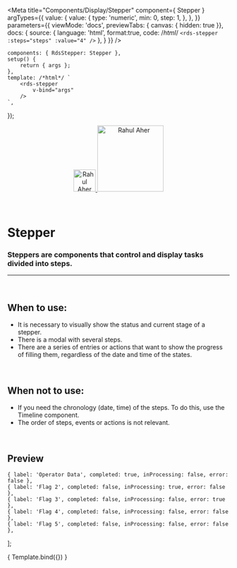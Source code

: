 
<Meta
	title="Components/Display/Stepper"
	component={ Stepper }
	argTypes={{
		value: {
			value: {
				type: 'numeric',
				min: 0,
				step: 1,
			},
		},
	}}
	parameters={{
		viewMode: 'docs',
		previewTabs: { canvas: { hidden: true }},
		docs: {
			source: {
				language: 'html',
				format:true,
				code: /*html*/ 
`<rds-stepper
	:steps="steps"
	:value="4"
/>`
			},
		}
	}}
/>

	components: { RdsStepper: Stepper },
	setup() {
		return { args };
	},
	template: /*html*/ `
		<rds-stepper
			v-bind="args" 
		/>
	`,
});

<div align="center" style={{display: 'flex'}}>
    <a href="https://rahulaher.netlify.app">
        <img src="https://rahulaher.netlify.app/img/logo/glyph-black-colored.svg" alt="Rahul Aher logo" width="50" />
        <img src="https://rahulaher.netlify.app/img/logo/word-black-colored.svg" alt="Rahul Aher" width="150" />
    </a>
</div>

<br />
<br />

# Stepper

### Steppers are components that control and display tasks divided into steps.

---
<br />

## When to use:
- It is necessary to visually show the status and current stage of a stepper.
- There is a modal with several steps.
- There are a series of entries or actions that want to show the progress of filling them, regardless of the date and time of the states.

<br />

## When not to use:
- If you need the chronology (date, time) of the steps. To do this, use the Timeline component.
- The order of steps, events or actions is not relevant.

<br />

## Preview

    { label: 'Operator Data', completed: true, inProcessing: false, error: false },
    { label: 'Flag 2', completed: false, inProcessing: true, error: false },
    { label: 'Flag 3', completed: false, inProcessing: false, error: true },
    { label: 'Flag 4', completed: false, inProcessing: false, error: false },
    { label: 'Flag 5', completed: false, inProcessing: false, error: false },
];

<Canvas>
	<Story
		name="Stepper"
		args={{
			steps,
			value: 4,
		}}
	>
		{ Template.bind({}) }
	</Story>
</Canvas>

<ArgsTable story="Stepper" />